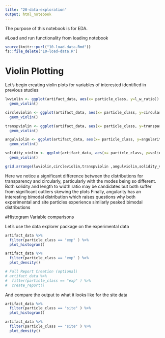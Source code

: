 ```yaml
---
title: "20-data-exploration"
output: html_notebook
---
```


The purpose of this notebook is for EDA.

#Load and run functionality from loading notebook
```r
source(knitr::purl("10-load-data.Rmd"))
fs::file_delete("10-load-data.R")
```

# Violin Plotting
Let's begin creating violin plots for variables of interested identified in previous studies
```r
lwviolin <- ggplot(artifact_data, aes(x= particle_class, y=l_w_ratio)) + 
  geom_violin()

circleviolin <- ggplot(artifact_data, aes(x= particle_class, y=circularity)) + 
  geom_violin()

transpviolin <- ggplot(artifact_data, aes(x= particle_class, y=transparency)) + 
  geom_violin()

angulviolin <- ggplot(artifact_data, aes(x= particle_class, y=angularity)) + 
  geom_violin()

solidity_violin <- ggplot(artifact_data, aes(x= particle_class, y=solidity)) + 
  geom_violin()

grid.arrange(lwviolin,circleviolin,transpviolin ,angulviolin,solidity_violin,  nrow = 2)

```
Here we notice a significant difference between the distributions for transparency and circularly, particularly with the modes being so different. 
Both solidity and length to width ratio may be candidates but both suffer from significant outliers skewing the plots
Finally, angularity has an interesting bimodal distribution which raises questions why both experimental and site particles experience similarly peaked bimodal distributions

#Histogram Variable comparisons

Let's use the data explorer package on the experimental data

```r
artifact_data %>%
  filter(particle_class == "exp" ) %>%
  plot_histogram() 

artifact_data %>%
  filter(particle_class == "exp" ) %>%
  plot_density()

# Full Report Creation (optional)
# artifact_data %>%
#  filter(particle_class == "exp" ) %>%
#  create_report()

```

And compare the output to what it looks like for the site data
```r
artifact_data %>%
  filter(particle_class == "site" ) %>%
  plot_histogram() 

artifact_data %>%
  filter(particle_class == "site" ) %>%
  plot_density()
```
